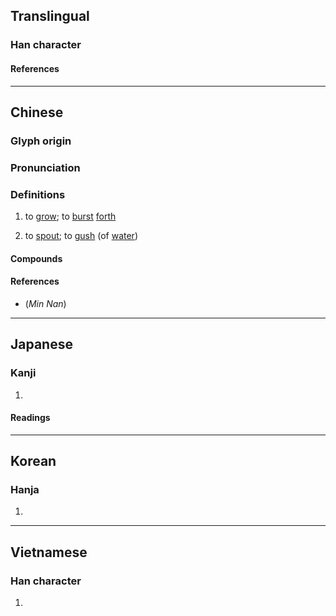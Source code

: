 {{character info/new}}
==Translingual==

===Han character===
{{Han char|rn=85|rad=水|as=07|sn=10|four=34147|canj=EJBD|ids=⿰氵孛}}

====References====
{{Han ref|kx=0624.030|dkj=17467|dj=1021.180|hdz=31619.090|uh=6D61}}

----

==Chinese==
{{zh-forms}}

===Glyph origin===
{{Han etym}}

===Pronunciation===
{{zh-pron
|m=bó
|c=but6
|mn=phū/phu̍h
|mc=y
|oc=y
|ma=
|cat=v
}}

===Definitions===
{{zh-hanzi}}

# {{lb|zh|literary}} to [[grow]]; to [[burst]] [[forth]]
# {{lb|zh|literary}} to [[spout]]; to [[gush]] (of [[water]])

====Compounds====
{{zh-der|漨浡|浡然|浡滃}}

====References====
* (''Min Nan'') {{thcwd|6174}}

----

==Japanese==

===Kanji===
{{ja-kanji|grade=|rs=水07}}

# {{rfdef|ja|sort=水07}}

====Readings====
{{ja-readings
|on=ほつ, ぼち, ぼつ
|kun=おこる
}}

----

==Korean==

===Hanja===
{{ko-hanja|발}}

# {{rfdef|ko|sort=水07}}

----

==Vietnamese==

===Han character===
{{vi-readings|rs=水07|reading=bọt}}

# {{rfdef|vi|sort=水07}}